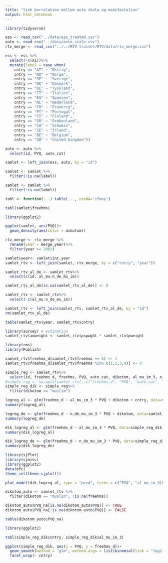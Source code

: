 ---
title: "tjek korrelation mellem auto skala og manifestation"
output: html_notebook
---

```{r hente-pakker, message=FALSE, include=FALSE, echo=FALSE}
library(tidyverse)
```

```{r, message=FALSE, include=FALSE, echo=FALSE}
ess <- read_csv("../data/ess_treated.csv")
auto <- read_csv("../data/auto_scale.csv")
rtv_merge <- read_csv("../../RTV trussel/RTV/data/rtv_merge.csv")
```

```{r}
ess <- ess %>%
  select(-c(X1))%>%
  mutate(label = case_when(
    cntry == "AT" ~ "Østrig",
    cntry == "NO" ~ "Norge",
    cntry == "SE" ~ "Sverige",
    cntry == "DK" ~ "Danmark",
    cntry == "DE" ~ "Tyskland",
    cntry == "IT" ~ "Italien",
    cntry == "ES" ~ "Spanien",
    cntry == "NL" ~ "Nederland",
    cntry == "FR" ~ "Frankrig",
    cntry == "PT" ~ "Portugal",
    cntry == "FI" ~ "Finland",
    cntry == "GR" ~ "Grækenland",
    cntry == "CH" ~ "Schweiz",
    cntry == "IE" ~ "Irland",
    cntry == "BE" ~ "Belgium",
    cntry == "GB" ~ "United Kingdom"))

auto <- auto %>%
  select(id, PVQ, auto_cat)

samlet <- left_join(ess, auto, by = "id")

samlet <- samlet %>%
  filter(!is.na(label))
```


```{r}
samlet <- samlet %>%
  filter(!is.na(label))
```

```{r}
tabl <- function(...) table(..., useNA='ifany')

tabl(samlet$freehms)
```
```{r}
library(ggplot2)
```

```{r}
ggplot(samlet, aes(PVQ))+
  geom_density(aes(color = dikotom))
```


```{r}
rtv_merge <- rtv_merge %>%
  rename(year = merge_year)%>%
  filter(year >= 2002)
```


```{r}
samlet$year<- samlet$int.year
samlet_rtv <- left_join(samlet, rtv_merge, by = c("cntry", "year"))
```


```{r}
samlet_rtv_al_de <- samlet_rtv%>%
  select(c(id, al_mu:n_de_mu_im))

samlet_rtv_al_de[is.na(samlet_rtv_al_de)] <- 0

samlet_rtv <- samlet_rtv%>%
  select(-c(al_mu:n_de_mu_im))

samlet_rtv <- left_join(samlet_rtv, samlet_rtv_al_de, by = "id")
rm(samlet_rtv_al_de)
```


```{r}
table(samlet_rtv$year, samlet_rtv$cntry)
```
```{r}
library(survey) # estimation
samlet_rtv$anweight <- samlet_rtv$pspwght * samlet_rtv$pweight
```


```{r, echo = FALSE, include=FALSE}
library(rms)
library(Publish)
```

```{r}
samlet_rtv$freehms_d[samlet_rtv$freehms == 5] <- 1
samlet_rtv$freehms_d[samlet_rtv$freehms %in% c(1,2,3,4)] <- 0
```


```{r}
simple_reg <- samlet_rtv%>%
  select(id, freehms_d, freehms, PVQ, auto_cat, dikotom, al_mu_im_3, n_de_mu_im_3, cntry)
#simple_reg <- na.omit(samlet_rtv[, c("freehms_d", "PVQ", "auto_cat", "dikotom")])
simple_reg_dik <- simple_reg%>%
  filter(dikotom == "muslim")
```

```{r}
logreg_al <- glm(freehms_d ~ al_mu_im_3 * PVQ + dikotom + cntry, data=samlet_rtv, family="binomial")
summary(logreg_al)

logreg_de <- glm(freehms_d ~ n_de_mu_im_3 * PVQ + dikotom, data=samlet_rtv, family="binomial")
summary(logreg_de)
```


```{r}
dik_logreg_al <- glm(freehms_d ~ al_mu_im_3 * PVQ, data=simple_reg_dik, family="binomial")
summary(dik_logreg_al)

dik_logreg_de <- glm(freehms_d ~ n_de_mu_im_3 * PVQ, data=simple_reg_dik, family="binomial")
summary(dik_logreg_de)

```


```{r}
library(sjPlot)
library(sjmisc)
library(ggplot2)
data(efc)
theme_set(theme_sjplot())
```


```{r}
plot_model(dik_logreg_al, type = "pred", terms = c("PVQ", "al_mu_im_3[0,10]"))

```
```{r}
dikotom_auto <- samlet_rtv %>%
  filter(dikotom == "muslim", !is.na(freehms))

dikotom_auto$PVQ_na[is.na(dikotom_auto$PVQ)] <- TRUE
dikotom_auto$PVQ_na[!is.na(dikotom_auto$PVQ)] <- FALSE
```
```{r}
table(dikotom_auto$PVQ_na)
```
```{r}
library(ggplot2)
```


```{r}
tabl(simple_reg_dik$cntry, simple_reg_dik$al_mu_im_3)
```


```{r}
ggplot(simple_reg_dik, aes(x = PVQ, y = freehms_d))+
  geom_smooth(method = "glm", method.args = list(binomial(link = "logit")), se = FALSE) +
  facet_wrap(~ cntry)
```

